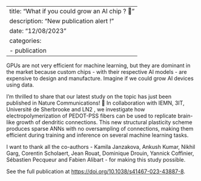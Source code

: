
---
title: "What if you could grow an AI chip ? 🧠 "
description: "New publication alert !"
date: "12/08/2023"
categories:
  - publication
---

GPUs are not very efficient for machine learning, but they are dominant in the market because custom chips - with their respective AI models - are expensive to design and manufacture. Imagine if we could grow AI devices using data.

I'm thrilled to share that our latest study on the topic has just been published in Nature Communications! 🎉 In collaboration with IEMN, 3IT, Université de Sherbrooke and LN2 , we investigate how electropolymerization of PEDOT-PSS fibers can be used to replicate brain-like growth of dendritic connections. This new structural plasticity scheme produces sparse ANNs with no oversampling of connections, making them efficient during training and inference on several machine learning tasks.

I want to thank all the co-authors - Kamila Janzakova, Ankush Kumar, Nikhil Garg, Corentin Scholaert, Jean Rouat, Dominique Drouin, Yannick Coffinier, Sébastien Pecqueur and Fabien Alibart - for making this study possible.

See the full publication at <https://doi.org/10.1038/s41467-023-43887-8>.

